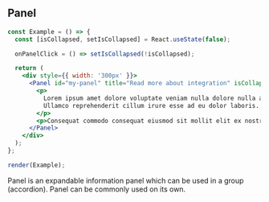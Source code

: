
## Panel

```jsx live={true}
const Example = () => {
  const [isCollapsed, setIsCollapsed] = React.useState(false);

  onPanelClick = () => setIsCollapsed(!isCollapsed);

  return (
    <div style={{ width: '300px' }}>
      <Panel id="my-panel" title="Read more about integration" isCollapsed={isCollapsed} onClick={onPanelClick}>
        <p>
          Lorem ipsum amet dolore voluptate veniam nulla dolore nulla adipisicing irure adipisicing qui fugiat veniam.
          Ullamco reprehenderit cillum irure esse ad eu dolor laboris.
        </p>
        <p>Consequat commodo consequat eiusmod sit mollit elit ex nostrud consectetur.</p>
      </Panel>
    </div>
  );
};

render(Example);
```

<DesignNotes>
  Panel is an expandable information panel which can be used in a group (accordion). Panel can be commonly used on its
  own.
</DesignNotes>
<Props componentName="Panel" />

